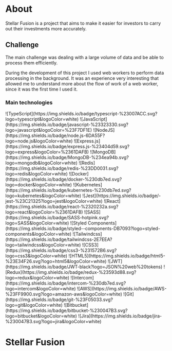 
# About

Stellar Fusion is a project that aims to make it easier for
investors to carry out their investments more accurately.

## Challenge

The main challenge was dealing with a large volume of data and
be able to process them efficiently.

During the development of this project I used web workers to
perform data processing in the background. It was an experience
very interesting that allowed me to understand more about the flow of
work of a web worker, since it was the first time I used it.

### Main technologies

<SkillsContainer>
<SkillRow >
  ![TypeScript](https://img.shields.io/badge/typescript-%23007ACC.svg?logo=typescript&logoColor=white)
  ![JavaScript](https://img.shields.io/badge/javascript-%23323330.svg?logo=javascript&logoColor=%23F7DF1E)
</SkillRow>

<SkillRow>
  ![NodeJS](https://img.shields.io/badge/node.js-6DA55F?logo=node.js&logoColor=white)
  ![Express.js](https://img.shields.io/badge/express.js-%23404d59.svg?logo=express&logoColor=%2361DAFB)
  ![MongoDB](https://img.shields.io/badge/MongoDB-%234ea94b.svg?logo=mongodb&logoColor=white)
  ![Redis](https://img.shields.io/badge/redis-%23DD0031.svg?logo=redis&logoColor=white)
  ![Docker](https://img.shields.io/badge/docker-%230db7ed.svg?logo=docker&logoColor=white)
  ![Kubernetes](https://img.shields.io/badge/kubernetes-%230db7ed.svg?logo=kubernetes&logoColor=white)
  ![Jest](https://img.shields.io/badge/-jest-%23C21325?logo=jest&logoColor=white)
</SkillRow>

<SkillRow>
  ![React](https://img.shields.io/badge/react-%2320232a.svg?logo=react&logoColor=%2361DAFB)
  ![SASS](https://img.shields.io/badge/SASS-hotpink.svg?logo=SASS&logoColor=white)
  ![Styled
  Components](https://img.shields.io/badge/styled--components-DB7093?logo=styled-components&logoColor=white)
  ![Tailwindcss](https://img.shields.io/badge/tailwindcss-2E7EEA?logo=tailwindcss&logoColor=white)
  ![CSS3](https://img.shields.io/badge/css3-%231572B6.svg?logo=css3&logoColor=white)
  ![HTML5](https://img.shields.io/badge/html5-%23E34F26.svg?logo=html5&logoColor=white)
  ![JWT](https://img.shields.io/badge/JWT-black?logo=JSON%20web%20tokens)
  ![Redux](https://img.shields.io/badge/redux-%23593d88.svg?logo=redux&logoColor=white)
  ![Intercom](https://img.shields.io/badge/intercom-%230db7ed.svg?logo=intercom&logoColor=white)
</SkillRow>

<SkillRow>
  ![AWS](https://img.shields.io/badge/AWS-%23FF9900.svg?logo=amazon-aws&logoColor=white)
</SkillRow>

<SkillRow>
![Git](https://img.shields.io/badge/git-%23F05033.svg?logo=git&logoColor=white)
![Bitbucket](https://img.shields.io/badge/bitbucket-%230047B3.svg?logo=bitbucket&logoColor=white)
![Jira](https://img.shields.io/badge/jira-%230047B3.svg?logo=jira&logoColor=white)
</SkillRow>
</SkillsContainer>

# <span className="hidden"> Stellar Fusion</span>
